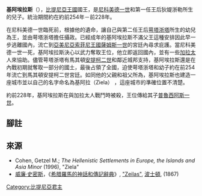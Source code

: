 '''基阿埃拉斯'''（{{bd|?||前228年|catIdx=P}}），[[比提尼亞|比提尼亞王國]]國王，是[[尼科美德一世|尼科美德一世]]和第一任王后狄媞浙勒所生的兒子。統治期間約在約前254年－前228年。

在尼科美德一世臨死前，根據他的遺命，讓自己與第二任王后[[萼塔浙塔|萼塔浙塔]]所生的幼兒為王，並由萼塔浙塔擔任攝政。已經成年的基阿埃拉斯不滿父王這種安排因此早一步逃離國內，流亡到[[亞美尼亞|亞美尼亞]][[索菲尼王國|索菲尼王國]][[薩姆斯一世|薩姆斯一世]]的宮廷內尋求庇護。當尼科美德一世一死，基阿埃拉斯決心以武力奪取王位，他立即返回國內，並有一些[[加拉太|加拉太]]人來協助。儘管萼塔浙塔有馬其頓[[安提柯二世|安提柯二世]]和鄰近城邦支持，基阿埃拉斯還是在內戰初期就奪取一部分的國土，最後占領了全國，迫使萼塔浙塔和幼子約在前254年流亡到馬其頓安提柯二世宮廷{{r|group=Note|memn}}。如同他的父親和祖父所為，基阿埃拉斯也建造一座城市並以自己的名字命名為基阿拉（Ziela）
，這座城市的準確位置不清楚{{r|group=Note|steph}}。

約前228年，基阿埃拉斯在與加拉太人戰鬥時被殺{{r|group=Note|athen_258_trog_27}}，王位傳給其子[[普魯西阿斯一世|普魯西阿斯一世]]。

==腳註==
{{reflist|group=Note|refs=
<ref name=memn>[[赫拉克利亞的門農|赫拉克利亞的門農]], ''History of Heracleia'', [http://www.attalus.org/translate/memnon1.html#14 14]</ref>
<ref name=athen_258_trog_27>[[阿特納奧斯|阿特納奧斯]], ''[[智者之宴|智者之宴]]'', ii. 58; [[龐培·特羅古斯|龐培·特羅古斯]], ''Prologi'', [http://www.tertullian.org/fathers/justinus_08_prologi.htm 27]</ref>
<ref name=steph>[[拜占庭的史蒂芬紐|拜占庭的史蒂芬紐]], ''Ethnica'', s.v. "Ziela"</ref>
}}

==來源==
*Cohen, Getzel M.; ''The Hellenistic Settlements in Europe, the Islands and Asia Minor'' (1996), "Ziela"
*[[威廉·史密斯_(辭典編纂者)|威廉·史密斯]]，《[[希腊羅馬的神話和傳記辭典|希腊羅馬的神話和傳記辭典]]》, [https://web.archive.org/web/20070405201800/http://www.ancientlibrary.com/smith-bio/3643.html "Zeilas"], [[波士頓|波士頓]], (1867)

{{Start box}}
{{S-reg}}
{{Succession box |
 title=[[比提尼亞統治者列表|比提尼亞國王]] |
 before=（攝政）<br>[[萼塔浙塔|萼塔浙塔]] |
 after=[[普魯西阿斯一世|普魯西阿斯一世]] |
 years=約前254年 – 前228年}}
{{End box}}

{{希臘化時代統治者}}
[[Category:比提尼亞君主|Category:比提尼亞君主]]